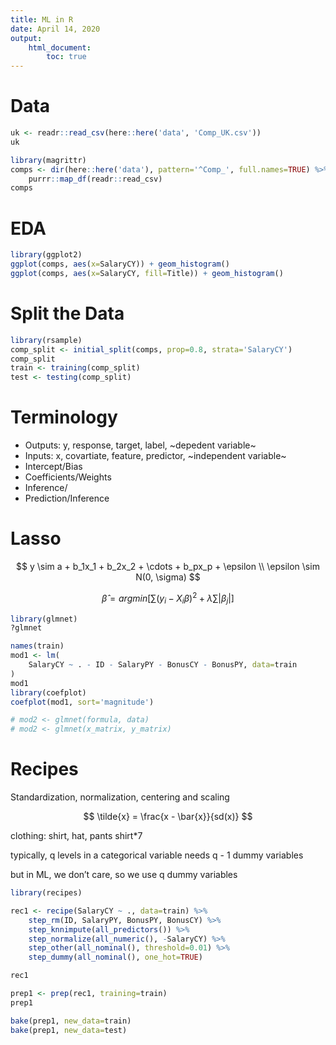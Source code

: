 ```yaml
---
title: ML in R
date: April 14, 2020
output:
    html_document:
        toc: true
---
```


# Data

```r
uk <- readr::read_csv(here::here('data', 'Comp_UK.csv'))
uk
```

```r
library(magrittr)
comps <- dir(here::here('data'), pattern='^Comp_', full.names=TRUE) %>% 
    purrr::map_df(readr::read_csv)
comps
```

# EDA

```r
library(ggplot2)
ggplot(comps, aes(x=SalaryCY)) + geom_histogram()
ggplot(comps, aes(x=SalaryCY, fill=Title)) + geom_histogram()
```

# Split the Data

```r
library(rsample)
comp_split <- initial_split(comps, prop=0.8, strata='SalaryCY')
comp_split
train <- training(comp_split)
test <- testing(comp_split)
```

# Terminology

- Outputs: y, response, target, label, ~depedent variable~
- Inputs: x, covartiate, feature, predictor, ~independent variable~
- Intercept/Bias
- Coefficients/Weights
- Inference/<NA>
- Prediction/Inference

# Lasso

$$
y \sim a + b_1x_1 + b_2x_2 + \cdots + b_px_p + \epsilon \\
\epsilon \sim N(0, \sigma)
$$

$$
\hat{\beta} = argmin \left [ \sum (y_i - X_i\beta)^2 + \lambda \sum |\beta_j| \right ]
$$

```r
library(glmnet)
?glmnet
```

```r
names(train)
mod1 <- lm(
    SalaryCY ~ . - ID - SalaryPY - BonusCY - BonusPY, data=train
)
mod1
library(coefplot)
coefplot(mod1, sort='magnitude')
```

```r
# mod2 <- glmnet(formula, data)
# mod2 <- glmnet(x_matrix, y_matrix)
```

# Recipes

Standardization, normalization, centering and scaling

$$
\tilde{x} = \frac{x - \bar{x}}{sd(x)}
$$

clothing: shirt, hat, pants
shirt*7

typically, q levels in a categorical variable needs q - 1 dummy variables

but in ML, we don't care, so we use q dummy variables

```r
library(recipes)

rec1 <- recipe(SalaryCY ~ ., data=train) %>% 
    step_rm(ID, SalaryPY, BonusPY, BonusCY) %>% 
    step_knnimpute(all_predictors()) %>% 
    step_normalize(all_numeric(), -SalaryCY) %>% 
    step_other(all_nominal(), threshold=0.01) %>% 
    step_dummy(all_nominal(), one_hot=TRUE)

rec1

prep1 <- prep(rec1, training=train)
prep1
```

```r
bake(prep1, new_data=train)
bake(prep1, new_data=test)
```

